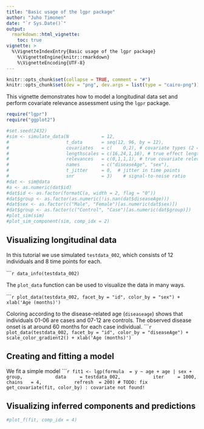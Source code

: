 ```yaml
---
title: "Basic usage of the lgpr package"
author: "Juho Timonen"
date: "`r Sys.Date()`"
output: 
  rmarkdown::html_vignette:
    toc: true
vignette: >
  %\VignetteIndexEntry{Basic usage of the lgpr package}
    %\VignetteEngine{knitr::rmarkdown}
    %\VignetteEncoding{UTF-8}
---
```


```r
knitr::opts_chunk$set(collapse = TRUE, comment = "#")
knitr::opts_chunk$set(dev = "png", dev.args = list(type = "cairo-png"))
```

This vignette demonstrates how to model a longitudinal data set and perform covariate relevance assessment using the `lgpr` package.

```r
require("lgpr")
require("ggplot2")
```

```r
#set.seed(2432)
#sim <- simulate_data(N            = 12,
#                     t_data       = seq(12, 96, by = 12),
#                     covariates   = c(    0,2), # covariate types (2 = categorical)
#                     lengthscales = c(16,24,1,16), # true effect lengthscales
#                     relevances   = c(0,1,1,1), # true covariate relevances
#                     names        = c("diseaseAge", "sex"),
#                     t_jitter     = 0,  # jitter in time points
#                     snr          = 3)    # signal-to-noise ratio
#dat <- sim@data
#a <- as.numeric(dat$id)
#dat$id <- as.factor(formatC(a, width = 2, flag = "0"))
#dat$group <- as.factor(as.numeric(!is.nan(dat$diseaseAge)))
#dat$sex <- as.factor(c("Male", "Female")[as.numeric(dat$sex)])
#dat$group <- as.factor(c("Control", "Case")[as.numeric(dat$group)])
#plot_sim(sim)
#plot_sim_component(sim, comp_idx = 2)
```

## Visualizing longitudinal data
In this tutorial we use simulated `testdata_002`, which consists of 12 individuals and 8 time points for each. 

``````r
data_info(testdata_002)
```

The `plot_data` function
can be used to visualize the data in many ways.

``````r
plot_data(testdata_002, facet_by = "id", color_by = "sex") + xlab('Age (months)')
```

Coloring according to the disease-related age (`diseaseage`) shows that individuals 01-06 are cases and 07-12 are controls. The observed disease onset is at around 60
months for each case individual.
``````r
plot_data(testdata_002, facet_by = "id", color_by = "diseaseAge") +
  scale_color_gradient2() + xlab('Age (months)')
```


## Creating and fitting a model
We fit a simple model
``````r
fit1 <- lgp(formula  = y ~ age + age | sex + group,
           data     = testdata_002,
           iter     = 1000,
           chains   = 4,
           refresh  = 200)
# TODO: fix get_covariate(fit, color_by) : covariate not found! 
```

## Visualizing inferred components and predictions
```r
#plot_f(fit, comp_idx = 4)
```

